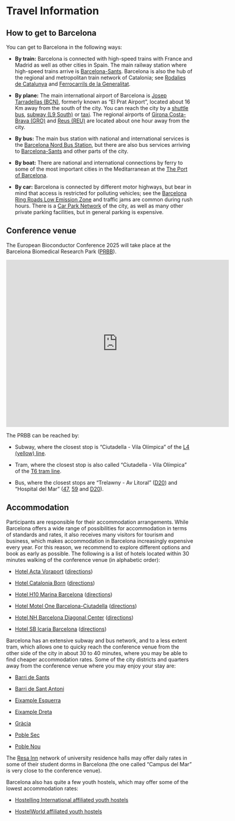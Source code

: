 # Travel Information

## How to get to Barcelona

You can get to Barcelona in the following ways:

* **By train:** Barcelona is connected with high-speed trains with France and
  Madrid as well as other cities in Spain. The main railway station where high-speed
  trains arrive is
  [Barcelona-Sants](https://www.barcelona.cat/en/discoverbcn/pics/la-estacion-de-sants-92086009180).
  Barcelona is also the hub of the regional and metropolitan train network of
  Catalonia; see
  [Rodalies de Catalunya](https://rodalies.gencat.cat/en/horaris/index.html) and
  [Ferrocarrils de la Generalitat](https://www.fgc.cat/en).

* **By plane:** The main international airport of Barcelona is
  [Josep Tarradellas (BCN)](https://www.aeropuertobarcelona-elprat.com/ingl/index.html),
  formerly known as "El Prat Airport", located about 16 Km away from the south of the
  city. You can reach the city by a
  [shuttle bus](https://aerobusbarcelona.es/?lang=en),
  [subway (L9 South)](https://www.tmb.cat/en/visit-barcelona/public-transport/metro-airport)
  or [taxi](https://www.aeropuertobarcelona-elprat.com/ingl/barcelona_airport_taxis.htm). The regional airports of
  [Girona Costa-Brava (GRO)](https://www.aena.es/en/girona-costa-brava.html) and
  [Reus (REU)](https://www.aena.es/en/reus.html) are located about one hour away
  from the city.

* **By bus:** The main bus station with national and international services is
  the [Barcelona Nord Bus Station](https://barcelonanord.barcelona/en), but there
  are also bus services arriving to 
  [Barcelona-Sants](https://www.barcelona.cat/en/discoverbcn/pics/la-estacion-de-sants-92086009180)
  and other parts of the city.

* **By boat:** There are national and international connections by ferry to
  some of the most important cities in the Meditarranean at the
  [The Port of Barcelona](https://www.portdebarcelona.cat/en/business-and-services/traffic-and-goods/ferries).

* **By car:** Barcelona is connected by different motor highways, but bear in
  mind that access is restricted for polluting vehicles; see the
  [Barcelona Ring Roads Low Emission Zone](https://ajuntament.barcelona.cat/qualitataire/en/low-emission-zone/what-barcelona-ring-roads-low-emission-zone)
  and traffic jams are common during rush hours. There is a
  [Car Park Network](https://aparcamentsbsm.cat/en) of the city, as well as many
  other private parking facilities, but in general parking is expensive.

## Conference venue

The European Bioconductor Conference 2025 will take place at the
Barcelona Biomedical Research Park ([PRBB](https://prbb.org)).

<iframe src="https://www.google.com/maps/embed?pb=!1m18!1m12!1m3!1d5986.9755460835695!2d2.1940969999999997!3d41.3852123!2m3!1f0!2f0!3f0!3m2!1i1024!2i768!4f13.1!3m3!1m2!1s0x12a4a306002af6a7%3A0x19d613601960f62c!2sBarcelona%20Biomedical%20Research%20Park%2C%20Ciutat%20Vella%2C%2008003%20Barcelona!5e0!3m2!1sen!2ses!4v1731921465451!5m2!1sen!2ses" width="600" height="450" style="border:0;" allowfullscreen="" loading="lazy" referrerpolicy="no-referrer-when-downgrade"></iframe>

The PRBB can be reached by:

* Subway, where the closest stop is "Ciutadella - Vila Olímpica" of the
[L4 (yellow) line](https://www.tmb.cat/en/barcelona/metro/-/lineametro/L4).

* Tram, where the closest stop is also called "Ciutadella - Vila Olímpica"
  of the [T6 tram line](https://www.tram.cat/en/lines-and-timetables).

* Bus, where the closest stops are "Trelawny - Av Litoral"
  ([D20](https://www.tmb.cat/en/barcelona/buses/-/lineabus/D20))
  and "Hospital del Mar"
  ([47](https://www.tmb.cat/en/barcelona/buses/-/lineabus/47),
  [59](https://www.tmb.cat/en/barcelona/buses/-/lineabus/59)
  and
  [D20](https://www.tmb.cat/en/barcelona/buses/-/lineabus/D20)).

## Accommodation

Participants are responsible for their accommodation arrangements. While
Barcelona offers a wide range of possibilities for accommodation in terms of
standards and rates, it also receives many visitors for tourism and business,
which makes accommodation in Barcelona increasingly expensive every year. For
this reason, we recommend to explore different options and book as early as
possible. The following is a list of hotels located within 30 minutes walking
of the conference venue (in alphabetic order):

* [Hotel Acta Voraport](https://www.hotelvoraport.com/en) ([directions](https://maps.app.goo.gl/x9DqeiVjoGqLmVJ17))

* [Hotel Catalonia Born](https://www.cataloniahotels.com/es/hotel/catalonia-born) ([directions](https://maps.app.goo.gl/65Xs1bGhskg1JN9r8))

* [Hotel H10 Marina Barcelona](https://www.h10hotels.com/en/barcelona-hotels/h10-marina-barcelona) ([directions](https://maps.app.goo.gl/ef8eirTvZjT3mJDk9))

* [Hotel Motel One Barcelona-Ciutadella](https://www.motel-one.com/en/hotels/barcelona/hotel-barcelona-ciutadella) ([directions](https://maps.app.goo.gl/jVdRqQYM6en1eyRF9))

* [Hotel NH Barcelona Diagonal Center](https://www.nh-hotels.com/en/hotel/nh-barcelona-diagonal-center) ([directions](https://maps.app.goo.gl/9tAcTJiNnkDLR3BKA))

* [Hotel SB Icaria Barcelona](https://www.hotelicariabarcelona.com/en) ([directions](https://maps.app.goo.gl/Px1QaS7CbX86FQwA7))

Barcelona has an extensive subway and bus network, and to a less extent tram,
which allows one to quicky reach the conference venue from the other side of
the city in about 30 to 40 minutes, where you may be able to find cheaper
accommodation rates. Some of the city districts and quarters away from the
conference venue where you may enjoy your stay are:

* [Barri de Sants](https://g.co/kgs/avQnWa3)

* [Barri de Sant Antoni](https://g.co/kgs/HEViwSQ)

* [Eixample Esquerra](https://g.co/kgs/1VbS8iZ)

* [Eixample Dreta](https://g.co/kgs/krNjeiv)

* [Gràcia](https://g.co/kgs/bjMXG6Y)

* [Poble Sec](https://g.co/kgs/krZCZNS)

* [Poble Nou](https://g.co/kgs/WoPPbfB)

The [Resa Inn](https://www.resainn.com/accommodation/barcelona) network of
university residence halls may offer daily rates in some of their
student dorms in Barcelona (the one called "Campus del Mar" is very close to
the conference venue).

Barcelona also has quite a few youth hostels, which may offer some of the
lowest accommodation rates:

* [Hostelling International affiliated youth hostels](https://hihostels.com/hostels/?adventure=&country=Spain&city=Catalonia+-+Barcelona+-+City)

* [HostelWorld affiliated youth hostels](https://www.hostelworld.com/hostels/europe/spain/barcelona)
